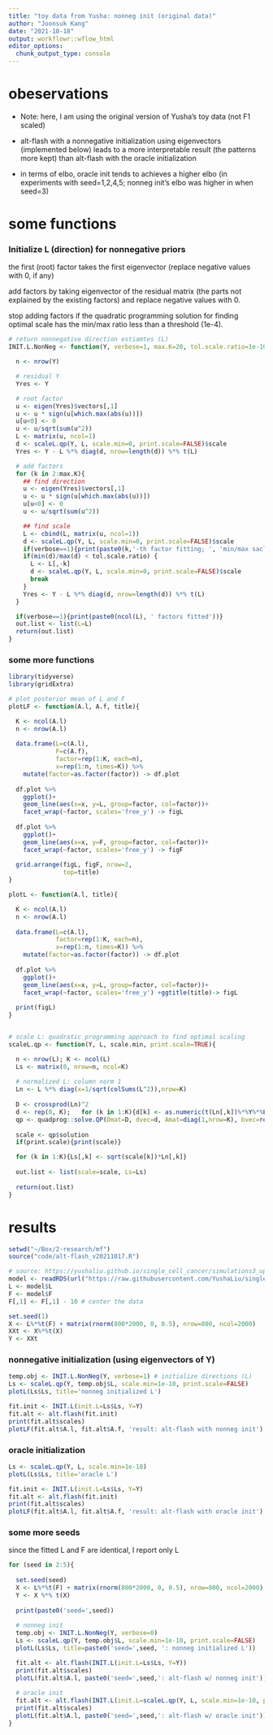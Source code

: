 ```yaml
---
title: "toy data from Yusha: nonneg init (original data)"
author: "Joonsuk Kang"
date: "2021-10-18"
output: workflowr::wflow_html
editor_options:
  chunk_output_type: console
---
```



# obeservations

* Note: here, I am using the original version of Yusha's toy data (not F1 scaled)

* alt-flash with a nonnegative initialization using eigenvectors (implemented below) leads to a more interpretable result (the patterns more kept) than alt-flash with the oracle initialization

* in terms of elbo, oracle init tends to achieves a higher elbo (in experiments with seed=1,2,4,5; nonneg init's elbo was higher in when seed=3)





# some functions

### Initialize L (direction) for nonnegative priors

the first (root) factor takes the first eigenvector (replace negative values with 0, if any)

add factors by taking eigenvector of the residual matrix (the parts not explained by the existing factors) and replace negative values with 0.

stop adding factors if the quadratic programming solution for finding optimal scale has the min/max ratio less than a threshold (1e-4).

```r
# return nonnegative direction estiamtes (L)
INIT.L.NonNeg <- function(Y, verbose=1, max.K=20, tol.scale.ratio=1e-10){

  n <- nrow(Y)

  # residual Y
  Yres <- Y

  # root factor
  u <- eigen(Yres)$vectors[,1]
  u <- u * sign(u[which.max(abs(u))])
  u[u<0] <- 0
  u <- u/sqrt(sum(u^2))
  L <- matrix(u, ncol=1)
  d <- scaleL.qp(Y, L, scale.min=0, print.scale=FALSE)$scale
  Yres <- Y - L %*% diag(d, nrow=length(d)) %*% t(L)

  # add factors
  for (k in 2:max.K){
    ## find direction
    u <- eigen(Yres)$vectors[,1]
    u <- u * sign(u[which.max(abs(u))])
    u[u<0] <- 0
    u <- u/sqrt(sum(u^2))

    ## find scale
    L <- cbind(L, matrix(u, ncol=1))
    d <- scaleL.qp(Y, L, scale.min=0, print.scale=FALSE)$scale
    if(verbose==1){print(paste0(k,'-th factor fitting; ', 'min/max sacle ratio: ', min(d)/max(d)))}
    if(min(d)/max(d) < tol.scale.ratio) {
      L <- L[,-k]
      d <- scaleL.qp(Y, L, scale.min=0, print.scale=FALSE)$scale
      break
    }
    Yres <- Y - L %*% diag(d, nrow=length(d)) %*% t(L)
  }

  if(verbose==1){print(paste0(ncol(L), ' factors fitted'))}
  out.list <- list(L=L)
  return(out.list)
}

```

### some more functions

```r
library(tidyverse)
library(gridExtra)

# plot posterior mean of L and F 
plotLF <- function(A.l, A.f, title){

  K <- ncol(A.l)
  n <- nrow(A.l)
  
  data.frame(L=c(A.l),
             F=c(A.f),
             factor=rep(1:K, each=n),
             x=rep(1:n, times=K)) %>%
    mutate(factor=as.factor(factor)) -> df.plot
  
  df.plot %>%
    ggplot()+
    geom_line(aes(x=x, y=L, group=factor, col=factor))+
    facet_wrap(~factor, scales='free_y') -> figL
  
  df.plot %>%
    ggplot()+
    geom_line(aes(x=x, y=F, group=factor, col=factor))+
    facet_wrap(~factor, scales='free_y') -> figF
  
  grid.arrange(figL, figF, nrow=2, 
               top=title)
}

plotL <- function(A.l, title){

  K <- ncol(A.l)
  n <- nrow(A.l)
  
  data.frame(L=c(A.l),
             factor=rep(1:K, each=n),
             x=rep(1:n, times=K)) %>%
    mutate(factor=as.factor(factor)) -> df.plot
  
  df.plot %>%
    ggplot()+
    geom_line(aes(x=x, y=L, group=factor, col=factor))+
    facet_wrap(~factor, scales='free_y') +ggtitle(title)-> figL
  
  print(figL)
}


# scale L: quadratic programming approach to find optimal scaling
scaleL.qp <- function(Y, L, scale.min, print.scale=TRUE){

  n <- nrow(L); K <- ncol(L)
  Ls <- matrix(0, nrow=n, ncol=K)
  
  # normalized L: column norm 1
  Ln <- L %*% diag(x=1/sqrt(colSums(L^2)),nrow=K)
  
  D <- crossprod(Ln)^2
  d <- rep(0, K);   for (k in 1:K){d[k] <- as.numeric(t(Ln[,k])%*%Y%*%Ln[,k])}
  qp <- quadprog::solve.QP(Dmat=D, dvec=d, Amat=diag(1,nrow=K), bvec=rep(scale.min,K)) 
  
  scale <- qp$solution
  if(print.scale){print(scale)}

  for (k in 1:K){Ls[,k] <- sqrt(scale[k])*Ln[,k]}
  
  out.list <- list(scale=scale, Ls=Ls)
  
  return(out.list)
}
```


# results

```r
setwd("~/Box/2-research/mf")
source("code/alt-flash_v20211017.R")
```

```r
# source: https://yushaliu.github.io/single_cell_cancer/simulations3_update.html
model <- readRDS(url("https://raw.githubusercontent.com/YushaLiu/single_cell_cancer/master/data/model.rds"))
L <- model$L
F <- model$F
F[,1] <- F[,1] - 10 # center the data
```

```r
set.seed(1)
X <- L%*%t(F) + matrix(rnorm(800*2000, 0, 0.5), nrow=800, ncol=2000)
XXt <- X%*%t(X)
Y <- XXt
```

### nonnegative initialization (using eigenvectors of Y)

```r
temp.obj <- INIT.L.NonNeg(Y, verbose=1) # initialize directions (L) 
Ls <- scaleL.qp(Y, temp.obj$L, scale.min=1e-10, print.scale=FALSE)
plotL(Ls$Ls, title='nonneg initialized L')

fit.init <- INIT.L(init.L=Ls$Ls, Y=Y)
fit.alt <- alt.flash(fit.init)
print(fit.alt$scales)
plotLF(fit.alt$A.l, fit.alt$A.f, 'result: alt-flash with nonneg init')
```

### oracle initialization

```r
Ls <- scaleL.qp(Y, L, scale.min=1e-10)
plotL(Ls$Ls, title='oracle L') 

fit.init <- INIT.L(init.L=Ls$Ls, Y=Y)
fit.alt <- alt.flash(fit.init)
print(fit.alt$scales)
plotLF(fit.alt$A.l, fit.alt$A.f, 'result: alt-flash with oracle init')
```


### some more seeds

since the fitted L and F are identical, I report only L

```r
for (seed in 2:5){
  
  set.seed(seed)
  X <- L%*%t(F) + matrix(rnorm(800*2000, 0, 0.5), nrow=800, ncol=2000)
  Y <- X %*% t(X)
  
  print(paste0('seed=',seed))
  
  # nonneg init
  temp.obj <- INIT.L.NonNeg(Y, verbose=0)
  Ls <- scaleL.qp(Y, temp.obj$L, scale.min=1e-10, print.scale=FALSE)
  plotL(Ls$Ls, title=paste0('seed=',seed, ': nonneg initialized L'))

  fit.alt <- alt.flash(INIT.L(init.L=Ls$Ls, Y=Y))
  print(fit.alt$scales)
  plotL(fit.alt$A.l, paste0('seed=',seed,': alt-flash w/ nonneg init'))
  
  # oracle init
  fit.alt <- alt.flash(INIT.L(init.L=scaleL.qp(Y, L, scale.min=1e-10, print.scale=FALSE)$Ls, Y=Y))
  print(fit.alt$scales)
  plotL(fit.alt$A.l, paste0('seed=',seed,': alt-flash w/ oracle init'))
}
```

